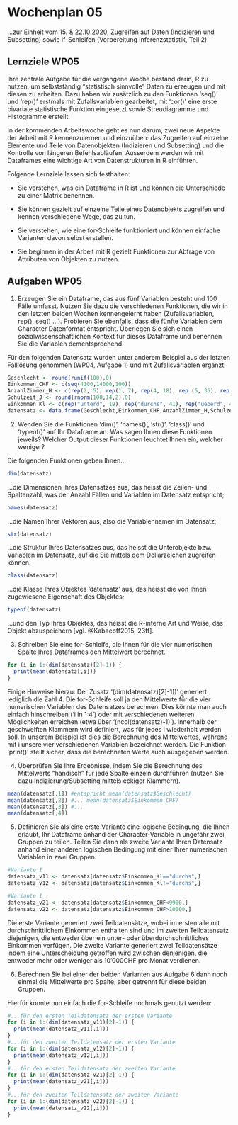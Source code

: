 # Wochenplan 05

...zur Einheit vom 15. & 22.10.2020, Zugreifen auf Daten (Indizieren und Subsetting) sowie if-Schleifen (Vorbereitung Inferenzstatistik, Teil 2)

## Lernziele WP05

Ihre zentrale Aufgabe für die vergangene Woche bestand darin, R zu nutzen, um selbstständig "statistisch sinnvolle" Daten zu erzeugen und mit diesen zu arbeiten. Dazu haben wir zusätzlich zu den Funktionen 'seq()' und 'rep()' erstmals mit Zufallsvariablen gearbeitet, mit 'cor()' eine erste bivariate statistische Funktion eingesetzt sowie Streudiagramme und Histogramme erstellt. 

In der kommenden Arbeitswoche geht es nun darum, zwei neue Aspekte der Arbeit mit R kennenzulernen und einzuüben: das Zugreifen auf einzelne Elemente und Teile von Datenobjekten (Indizieren und Subsetting) und die Kontrolle von längeren Befehlsabläufen. Ausserdem werden wir mit Dataframes eine wichtige Art von Datenstrukturen in R einführen.

Folgende Lernziele lassen sich festhalten:

* Sie verstehen, was ein Dataframe in R ist und können die Unterschiede zu einer Matrix benennen.

* Sie können gezielt auf einzelne Teile eines Datenobjekts zugreifen und kennen verschiedene Wege, das zu tun.

* Sie verstehen, wie eine for-Schleife funktioniert und können einfache Varianten davon selbst erstellen.

* Sie beginnen in der Arbeit mit R gezielt Funktionen zur Abfrage von Attributen von Objekten zu nutzen.


## Aufgaben WP05

1. Erzeugen Sie ein Dataframe, das aus fünf Variablen besteht und 100 Fälle umfasst. Nutzen Sie dazu die verschiedenen Funktionen, die wir in den letzten beiden Wochen kennengelernt haben (Zufallsvariablen, rep(), seq() ...). Probieren Sie ebenfalls, dass die fünfte Variablen dem Character Datenformat entspricht. Überlegen Sie sich einen sozialwissenschaftlichen Kontext für dieses Dataframe und benennen Sie die Variablen dementsprechend.

Für den folgenden Datensatz wurden unter anderem Beispiel aus der letzten Falllösung genommen (WP04, Aufgabe 1) und mit Zufallsvariablen ergänzt:
```r
Geschlecht <- round(runif(100),0)
Einkommen_CHF <- c(seq(4100,14000,100))
AnzahlZimmer_H <- c(rep(2, 5), rep(1, 7), rep(4, 18), rep (5, 35), rep(3, 25), rep(6, 10))
Schulzeit_J <- round(rnorm(100,14,2),0)
Einkommen_Kl <- c(rep("unterd", 19), rep("durchs", 41), rep("ueberd", 40)) #stammt nicht aus einer Lösung
datensatz <- data.frame(Geschlecht,Einkommen_CHF,AnzahlZimmer_H,Schulzeit_J,Einkommen_Kl)

```


2. Wenden Sie die Funktionen 'dim()', 'names()', 'str()', 'class()' und 'typeof()' auf Ihr Dataframe an. Was sagen Ihnen diese Funktionen jeweils? Welcher Output dieser Funktionen leuchtet Ihnen ein, welcher weniger?

Die folgenden Funktionen geben Ihnen...
```r
dim(datensatz)
```
...die Dimensionen Ihres Datensatzes aus, das heisst die Zeilen- und Spaltenzahl, was der Anzahl Fällen und Variablen im Datensatz entspricht;

```r
names(datensatz)
```
...die Namen Ihrer Vektoren aus, also die Variablennamen im Datensatz;

```r
str(datensatz)
```
...die Struktur Ihres Datensatzes aus, das heisst die Unterobjekte bzw. Variablen im Datensatz, auf die Sie mittels dem Dollarzeichen zugreifen können.

```r
class(datensatz)
```
...die Klasse Ihres Objektes 'datensatz' aus, das heisst die von Ihnen zugewiesene Eigenschaft des Objektes;

```r
typeof(datensatz)
```
...und den Typ Ihres Objektes, das heisst die R-interne Art und Weise, das Objekt abzuspeichern [vgl. @Kabacoff2015, 23ff].


3. Schreiben Sie eine for-Schleife, die Ihnen für die vier numerischen Spalte Ihres Dataframes den Mittelwert berechnet.

```r
for (i in 1:(dim(datensatz)[2]-1)) {
  print(mean(datensatz[,i]))
}
```
Einige Hinweise hierzu: Der Zusatz '(dim(datensatz)[2]-1))' generiert lediglich die Zahl 4. Die for-Schleife soll ja den Mittelwerte für die vier numerischen Variablen des Datensatzes berechnen. Dies könnte man auch einfach hinschreiben ('i in 1:4') oder mit verschiedenen weiteren Möglichkeiten erreichen (etwa über '(ncol(datensatz)-1)').
Innerhalb der geschweiften Klammern wird definiert, was für jedes i wiederholt werden soll. In unserem Beispiel ist dies die Berechnung des Mittelwertes, während mit i unsere vier verschiedenen Variablen bezeichnet werden.
Die Funktion 'print()' stellt sicher, dass die berechneten Werte auch ausgegeben werden.


4. Überprüfen Sie Ihre Ergebnisse, indem Sie die Berechnung des Mittelwerts "händisch" für jede Spalte einzeln durchführen (nutzen Sie dazu Indizierung/Subsetting mittels eckiger Klammern).
```r
mean(datensatz[,1]) #entspricht mean(datensatz$Geschlecht)
mean(datensatz[,2]) #... mean(datensatz$Einkommen_CHF)
mean(datensatz[,3]) #...
mean(datensatz[,4])
```


5. Definieren Sie als eine erste Variante eine logische Bedingung, die Ihnen erlaubt, Ihr Dataframe anhand der Character-Variable in ungefähr zwei Gruppen zu teilen. Teilen Sie dann als zweite Variante Ihren Datensatz anhand einer anderen logischen Bedingung mit einer Ihrer numerischen Variablen in zwei Gruppen.

```r
#Variante 1
datensatz_v11 <- datensatz[datensatz$Einkommen_Kl=="durchs",]
datensatz_v12 <- datensatz[datensatz$Einkommen_Kl!="durchs",]

#Variante 1
datensatz_v21 <- datensatz[datensatz$Einkommen_CHF<9900,]
datensatz_v22 <- datensatz[datensatz$Einkommen_CHF>10000,]

```
Die erste Variante generiert zwei Teildatensätze, wobei im ersten alle mit durchschnittlichem Einkommen enthalten sind und im zweiten Teildatensatz diejenigen, die entweder über ein unter- oder überdurchschnittliches Einkommen verfügen.
Die zweite Variante generiert zwei Teildatensätze indem eine Unterscheidung getroffen wird zwischen denjenigen, die entweder mehr oder weniger als 10'000CHF pro Monat verdienen.


6. Berechnen Sie bei einer der beiden Varianten aus Aufgabe 6 dann noch einmal die Mittelwerte pro Spalte, aber getrennt für diese beiden Gruppen. 

Hierfür konnte nun einfach die for-Schleife nochmals genutzt werden:
```r
#...für den ersten Teildatensatz der ersten Variante
for (i in 1:(dim(datensatz_v11)[2]-1)) {
  print(mean(datensatz_v11[,i]))
}
#...für den zweiten Teildatensatz der ersten Variante
for (i in 1:(dim(datensatz_v12)[2]-1)) {
  print(mean(datensatz_v12[,i]))
}
#...für den ersten Teildatensatz der zweiten Variante
for (i in 1:(dim(datensatz_v21)[2]-1)) {
  print(mean(datensatz_v21[,i]))
}
#...für den zweiten Teildatensatz der zweiten Variante
for (i in 1:(dim(datensatz_v22)[2]-1)) {
  print(mean(datensatz_v22[,i]))
}
```


